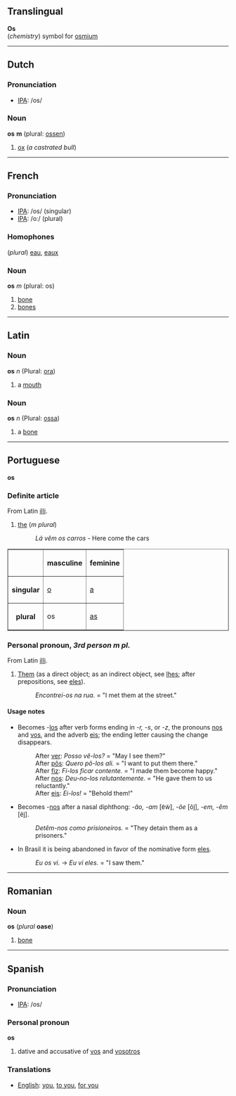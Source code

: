 ==Translingual==

'''Os'''<br>(''chemistry'') symbol for [[osmium]]

----
==Dutch==

=== Pronunciation ===
*[[w:IPA|IPA]]: /os/

=== Noun ===

'''os''' '''m''' (plural: [[ossen]])

#[[ox]] (''a castrated bull'')

----
==French==
=== Pronunciation ===
*[[w:IPA|IPA]]: /os/ (singular)
*[[w:IPA|IPA]]: /oː/ (plural)

=== Homophones ===

(''plural'') [[eau]], [[eaux]]

=== Noun ===

'''os''' ''m'' (plural: os)

# [[bone]]
# [[bone]]s

----

==Latin==
===Noun===
'''os''' ''n'' (Plural: [[ora]])

#a [[mouth]]
===Noun===
'''os''' ''n'' (Plural: [[ossa]])

#a [[bone]]
----

==Portuguese==
'''os'''
===Definite article===
From Latin [[illi]].
#[[the]] (''m plural'')
#:''Lá vêm os carros'' - Here come the cars

<table border="1">
<tr><th></th><th>masculine</th><th>feminine</th></tr>
<tr><th>singular</th><td>[[o]]</td><td>[[a]]</td></tr>
<tr><th>plural</th><td>os</td><td>[[as]]</td></tr>
</table>
===Personal pronoun, ''3rd person'' ''m'' ''pl.''===
From Latin [[illi]].
#[[Them]] (as a direct object; as an indirect object, see [[lhes]]; after prepositions, see [[eles]]).
#:''Encontrei-os na rua.'' = "I met them at the street."
====Usage notes====
*Becomes -[[los]] after verb forms ending in ''-r, -s'', or ''-z'', the pronouns [[nos]] and [[vos]], and the adverb [[eis]]; the ending letter causing the change disappears.
*:After [[ver]]: ''Posso vê-los?'' = "May I see them?"
*:After [[por|pôs]]: ''Quero pô-los ali.'' = "I want to put them there."
*:After [[fazer|fiz]]: ''Fi-los ficar contente.'' = "I made them become happy."
*:After [[nos]]: ''Deu-no-los relutantemente.'' = "He gave them to us reluctantly."
*:After [[eis]]: ''Ei-los!'' = "Behold them!"
*Becomes -[[nos]] after a nasal diphthong: ''-ão, -am'' [&#592;&#771;w&#771;], ''-õe'' [õj&#771;], ''-em, -êm'' [e&#771;j&#771;].
*:''Detêm-nos como prisioneiros.'' = "They detain them as a prisoners."
*In Brasil it is being abandoned in favor of the nominative form [[eles]].
*:''Eu os vi.'' &rarr; ''Eu vi eles.'' = "I saw them."

----

==Romanian==
===Noun===
'''os''' (''plural'' '''oase''')

# [[bone]]

----

==Spanish==
=== Pronunciation ===
*[[w:IPA|IPA]]: /os/

=== Personal pronoun ===
'''os'''

# dative and accusative of [[vos]] and [[vosotros]]

=== Translations ===

*[[English]]: [[you]], [[to you]], [[for you]]
